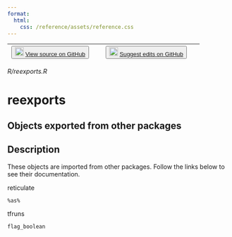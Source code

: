```yaml
---
format:
  html:
    css: /reference/assets/reference.css
---
```


| <button class="button"> ![](/reference/assets/GitHub-Mark-32px.png){width="20"} [View source on GitHub](https://github.com/rstudio/tensorflow//blob/main/R/reexports.R) </button> | <button class="button"> ![](/reference/assets/GitHub-Mark-32px.png){width="20"} [Suggest edits on GitHub](https://github.com/rstudio/tensorflow//edit/main/R/reexports.R) </button> |
|:------------------------------:|:--------------------------------------:|

*R/reexports.R*

# reexports

## Objects exported from other packages

## Description

These objects are imported from other packages. Follow the links below to see their documentation. 

  

reticulate

`%as%`

  

tfruns

`flag_boolean`










